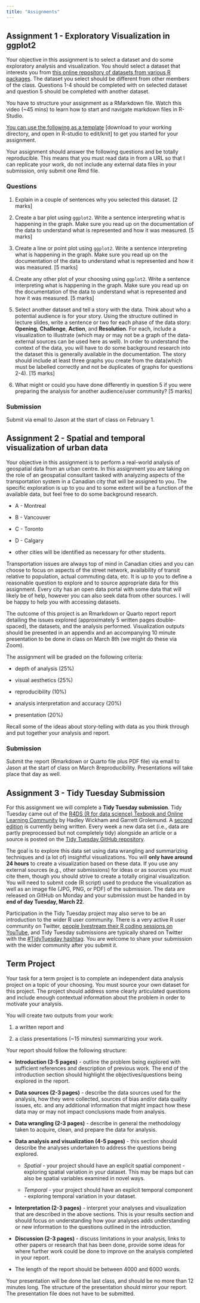 ```yaml
---
title: "Assignments"
---
```


## Assignment 1 - Exploratory Visualization in ggplot2

Your objective in this assignment is to select a dataset and do some exploratory analysis and visualization. You should select a dataset that interests you from [this online repository of datasets from various R packages](https://vincentarelbundock.github.io/Rdatasets/articles/data.html). The dataset you select should be different from other members of the class. Questions 1-4 should be completed with on selected dataset and question 5 should be completed with another dataset.

You have to structure your assignment as a RMarkdown file. Watch this video (\~45 mins) to learn how to start and navigate markdown files in R-Studio.

[You can use the following as a template](GG501_assignment_1_sample.Rmd) \[download to your working directory, and open in R-studio to edit/knit\] to get you started for your assignment.

Your assignment should answer the following questions and be totally reproducible. This means that you must read data in from a URL so that I can replicate your work, do not include any external data files in your submission, only submit one Rmd file.

### Questions

1.  Explain in a couple of sentences why you selected this dataset. \[2 marks\]

2.  Create a bar plot using `ggplot2`. Write a sentence interpreting what is happening in the graph. Make sure you read up on the documentation of the data to understand what is represented and how it was measured. \[5 marks\]

3.  Create a line or point plot using `ggplot2`. Write a sentence interpreting what is happening in the graph. Make sure you read up on the documentation of the data to understand what is represented and how it was measured. \[5 marks\]

4.  Create any other plot of your choosing using `ggplot2`. Write a sentence interpreting what is happening in the graph. Make sure you read up on the documentation of the data to understand what is represented and how it was measured. \[5 marks\]

5.  Select another dataset and tell a story with the data. Think about who a potential audience is for your story. Using the structure outlined in lecture slides, write a sentence or two for each phase of the data story: **Opening**, **Challenge**, **Action**, and **Resolution**. For each, include a visualization to illustrate (which may or may not be a graph of the data- external sources can be used here as well). In order to understand the context of the data, you will have to do some background research into the dataset this is generally available in the documentation. The story should include at least three graphs you create from the data(which must be labelled correctly and not be duplicates of graphs for questions 2-4). \[15 marks\]

6.  What might or could you have done differently in question 5 if you were preparing the analysis for another audience/user community? \[5 marks\]

### Submission

Submit via email to Jason at the start of class on February 1.

## Assignment 2 - Spatial and temporal visualization of urban data

Your objective in this assignment is to perform a real-world analysis of geospatial data from an urban centre. In this assignment you are taking on the role of an geospatial consultant tasked with analyzing aspects of the transportation system in a Canadian city that will be assigned to you. The specific exploration is up to you and to some extent will be a function of the available data, but feel free to do some background research.

-   A - Montreal

-   B - Vancouver

-   C - Toronto

-   D - Calgary

-   other cities will be identified as necessary for other students.

Transportation issues are always top of mind in Canadian cities and you can choose to focus on aspects of the street network, availability of transit relative to population, actual commuting data, etc. It is up to you to define a reasonable question to explore and to source appropriate data for this assignment. Every city has an open data portal with some data that will likely be of help, however you can also seek data from other sources. I will be happy to help you with accessing datasets.

The outcome of this project is an Rmarkdown or Quarto report report detailing the issues explored (approximately 5 written pages double-spaced), the datasets, and the analysis performed. Visualization outputs should be presented in an appendix and an accompanying 10 minute presentation to be done in class on March 8th (we might do these via Zoom).

The assignment will be graded on the following criteria:

-   depth of analysis (25%)

-   visual aesthetics (25%)

-   reproducibility (10%)

-   analysis interpretation and accuracy (20%)

-   presentation (20%)

Recall some of the ideas about story-telling with data as you think through and put together your analysis and report.

### Submission

Submit the report (Rmarkdown or Quarto file plus PDF file) via email to Jason at the start of class on March 8reproducibility. Presentations will take place that day as well.

## Assignment 3 - Tidy Tuesday Submission

For this assignment we will complete a **Tidy Tuesday submission**. Tidy Tuesday came out of the [R4DS (R for data science) Texbook and Online Learning Community](https://r4ds.had.co.nz/) by Hadley Wickham and Garrett Grolemund. A [second edition](https://r4ds.hadley.nz/) is currently being written. Every week a new data set (i.e., data are partly preprocessed but not completely tidy) alongside an article or a source is posted on the [Tidy Tuesday GitHub repository](https://github.com/rfordatascience/tidytuesday/tree/master/data).

The goal is to explore this data set using data wrangling and summarizing techniques and (a lot of) insightful visualizations. You will **only have around 24 hours** to create a visualization based on these data. If you use any external sources (e.g., other submissions) for ideas or as sources you must cite them, though you should strive to create a totally original visualization. You will need to submit code (R script) used to produce the visualization as well as an image file (JPG, PNG, or PDF) of the submission. The data are released on GitHub on Monday and your submission must be handed in by **end of day Tuesday, March 22**.

Participation in the Tidy Tuesday project may also serve to be an introduction to the wider R user community. There is a very active R user community on Twitter, [people livestream their R coding sessions on YouTube](https://www.youtube.com/watch?v=89l_3Y53qMM&ab_channel=DavidRobinson), and Tidy Tuesday submissions are typically shared on Twitter with the [#TidyTuesday hashtag](https://twitter.com/search?q=%23TidyTuesday). You are welcome to share your submission with the wider community after you submit it.

## Term Project

Your task for a term project is to complete an independent data analysis project on a topic of your choosing. You must source your own dataset for this project. The project should address some clearly articulated questions and include enough contextual information about the problem in order to motivate your analysis.

You will create two outputs from your work:

1.  a written report and

2.  a class presentations (\~15 minutes) summarizing your work.

Your report should follow the following structure:

-   **Introduction (3-5 pages)** - outline the problem being explored with sufficient references and description of previous work. The end of the introduction section should highlight the objectives/questions being explored in the report.

-   **Data sources (2-3 pages)** - describe the data sources used for the analysis, how they were collected, sources of bias and/or data quality issues, etc. and any additional information that might impact how these data may or may not impact conclusions made from analysis.

-   **Data wrangling (2-3 pages)** - describe in general the methodology taken to acquire, clean, and prepare the data for analysis.

-   **Data analysis and visualization (4-5 pages)** - this section should describe the analyses undertaken to address the questions being explored.

    -   *Spatial* - your project should have an explicit spatial component - exploring spatial variation in your dataset. This may be maps but can also be spatial variables examined in novel ways.

    -   *Temporal* - your project should have an explicit temporal component - exploring temporal variation in your dataset.

-   **Interpretation (2-3 pages)** - interpret your analyses and visualization that are described in the above sections. This is your results section and should focus on understanding how your analyses adds understanding or new information to the questions outlined in the introduction.

-   **Discussion (2-3 pages)** - discuss limitations in your analysis, links to other papers or research that has been done, provide some ideas for where further work could be done to improve on the analysis completed in your report.

-   The length of the report should be between 4000 and 6000 words.

Your presentation will be done the last class, and should be no more than 12 minutes long. The structure of the presentation should mirror your report. The presentation file does not have to be submitted.
